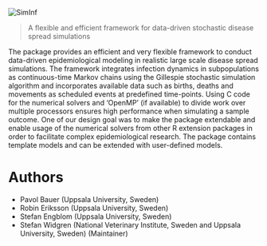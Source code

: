 <p></p><p><img
src="https://raw.githubusercontent.com/stewid/SimInf/master/logo/logo.png"
alt="SimInf"></p>

<blockquote><p>A flexible and efficient framework for data-driven
stochastic disease spread simulations</p></blockquote>

The package provides an efficient and very flexible framework to
conduct data-driven epidemiological modeling in realistic large scale
disease spread simulations. The framework integrates infection
dynamics in subpopulations as continuous-time Markov chains using the
Gillespie stochastic simulation algorithm and incorporates available
data such as births, deaths and movements as scheduled events at
predefined time-points. Using C code for the numerical solvers and
'OpenMP' (if available) to divide work over multiple processors
ensures high performance when simulating a sample outcome. One of our
design goal was to make the package extendable and enable usage of the
numerical solvers from other R extension packages in order to
facilitate complex epidemiological research. The package contains
template models and can be extended with user-defined models.

# Authors

- Pavol Bauer (Uppsala University, Sweden)
- Robin Eriksson (Uppsala University, Sweden)
- Stefan Engblom (Uppsala University, Sweden)
- Stefan Widgren (National Veterinary Institute, Sweden and Uppsala
  University, Sweden) (Maintainer)

